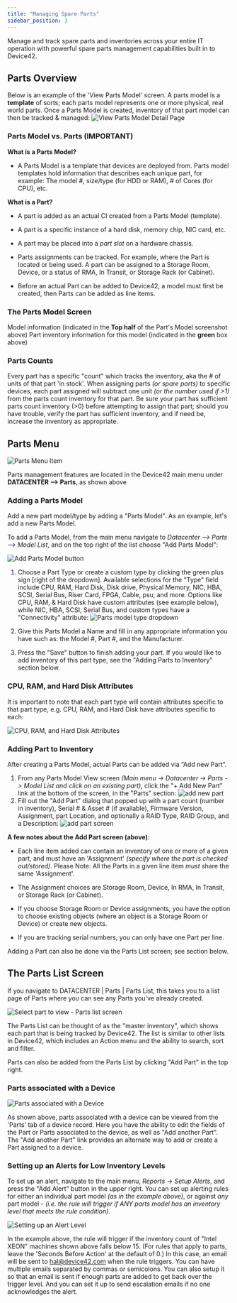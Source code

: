 ```yaml
---
title: "Managing Spare Parts"
sidebar_position: 3
---
```


Manage and track spare parts and inventories across your entire IT operation with powerful spare parts management capabilities built in to Device42.

## Parts Overview

Below is an example of the 'View Parts Model' screen. A parts model is a **template** of sorts; each parts model represents one or more physical, real world parts. Once a Parts Model is created, inventory of that part model can then be tracked & managed: ![View Parts Model Detail Page](/assets/images/View_Parts_model.png)

### Parts Model vs. Parts (IMPORTANT)

**What is a Parts Model?**

- A Parts Model is a template that devices are deployed from. Parts model templates hold information that describes each unique part, for example: The model #, size/type (for HDD or RAM), # of Cores (for CPU), etc.

**What is a Part?**

- A part is added as an actual CI created from a Parts Model (template).
    
- A part is a specific instance of a hard disk, memory chip, NIC card, etc.
    
- A part may be placed into a _part slot_ on a hardware chassis.
    
- Parts assignments can be tracked. For example, where the Part is located or being used. A part can be assigned to a Storage Room, Device, or a status of RMA, In Transit, or Storage Rack (or Cabinet).
    
- Before an actual Part can be added to Device42, a model must first be created, then Parts can be added as line items.
    

### The Parts Model Screen

Model information (indicated in the **Top half** of the Part's Model screenshot above) Part inventory information for this model (indicated in the **green** box above)

### Parts Counts

Every part has a specific "count" which tracks the inventory, aka the # of units of that part 'in stock'. When assigning parts _(or spare parts)_ to specific devices, each part assigned will subtract one unit _(or the number used if >1)_ from the parts count inventory for that part. Be sure your part has sufficient parts count inventory (>0) before attempting to assign that part; should you have trouble, verify the part has sufficient inventory, and if need be, increase the inventory as appropriate.

## Parts Menu

![Parts Menu Item](/assets/images/parts_MENU_highlighted.png)

Parts management features are located in the Device42 main menu under **DATACENTER --> Parts**, as shown above

### Adding a Parts Model

Add a new part model/type by adding a "Parts Model". As an example, let's add a new Parts Model.

To add a Parts Model, from the main menu navigate to _Datacenter --> Parts --> Model List_, and on the top right of the list choose "Add Parts Model":

![Add Parts Model button ](/assets/images/add_parts_model_button.png)

1. Choose a Part Type or create a custom type by clicking the green plus sign \[right of the dropdown\]. Available selections for the "Type" field include CPU, RAM, Hard Disk, Disk drive, Physical Memory, NIC, HBA, SCSI, Serial Bus, Riser Card, FPGA, Cable, psu, and more. Options like CPU, RAM, & Hard Disk have custom attributes (see example below), while NIC, HBA, SCSI, Serial Bus, and custom types have a "Connectivity" attribute: ![Parts model type dropdown](/assets/images/parts_model_type_dropdown.png)
    
2. Give this Parts Model a Name and fill in any appropriate information you have such as: the Model #, Part #, and the Manufacturer.
3. Press the "Save" button to finish adding your part. If you would like to add inventory of this part type, see the "Adding Parts to Inventory" section below.

### CPU, RAM, and Hard Disk Attributes

It is important to note that each part type will contain attributes specific to that part type, e.g. CPU, RAM, and Hard Disk have attributes specific to each:

![CPU, RAM, and Hard Disk Attributes](/assets/images/wpid6822-media_1436381812852.png)

### Adding Part to Inventory

After creating a Parts Model, actual Parts can be added via “Add new Part”.

1. From any Parts Model View screen _(Main menu -> Datacenter -> Parts -> Model List and click on an existing part)_, click the "+ Add New Part" link at the bottom of the screen, in the "Parts" section: ![add new part](/assets/images/add_new_part.png)
2. Fill out the "Add Part" dialog that popped up with a part count (number in inventory), Serial # & Asset # (if available), Firmware Version, Assignment, part Location, and optionally a RAID Type, RAID Group, and a Description: ![add part screen](/assets/images/add_part_window.png)

**A few notes about the Add Part screen (above):**

- Each line item added can contain an inventory of one or more of a given part, and must have an 'Assignment' _(specify where the part is checked out/stored)_. Please Note: All the Parts in a given line item _must_ share the same 'Assignment'.
    
- The Assignment choices are Storage Room, Device, In RMA, In Transit, or Storage Rack (or Cabinet).
    
- If you choose Storage Room or Device assignments, you have the option to choose existing objects (where an object is a Storage Room or Device) or create new objects.
    
- If you are tracking serial numbers, you can only have one Part per line.
    

Adding a Part can also be done via the Parts List screen; see section below.

## The Parts List Screen

If you navigate to DATACENTER | Parts | Parts List, this takes you to a list page of Parts where you can see any Parts you've already created.

![Select part to view - Parts list screen](/assets/images/select_Part_to_view.png)

The Parts List can be thought of as the "master inventory", which shows each part that is being tracked by Device42. The list is similar to other lists in Device42, which includes an Action menu and the ability to search, sort and filter.

Parts can also be added from the Parts List by clicking "Add Part" in the top right.

### Parts associated with a Device

![Parts associated with a Device](/assets/images/wpid6827-media_1436382246066.png)

As shown above, parts associated with a device can be viewed from the 'Parts' tab of a device record. Here you have the ability to edit the fields of the Part or Parts associated to the device, as well as "Add another Part". The "Add another Part" link provides an alternate way to add or create a Part assigned to a device.

### Setting up an Alerts for Low Inventory Levels

To set up an alert, navigate to the main menu, _Reports -> Setup Alerts_, and press the "Add Alert" button in the upper right. You can set up alerting rules for either an individual part model _(as in the example above)_, or against _any_ part model - _(i.e. the rule will trigger if ANY parts model has an inventory level that meets the rule condition)_.

![Setting up an Alert Level](/assets/images/2016-07-12-parts-4.png)

In the example above, the rule will trigger if the inventory count of "Intel XEON" machines shown above falls below 15. (For rules that apply to parts, leave the 'Seconds Before Action' at the default of 0.) In this case, an email will be sent to hal@device42.com when the rule triggers. You can have multiple emails separated by commas or semicolons. You can also setup it so that an email is sent if enough parts are added to get back over the trigger level. And you can set it up to send escalation emails if no one acknowledges the alert.
